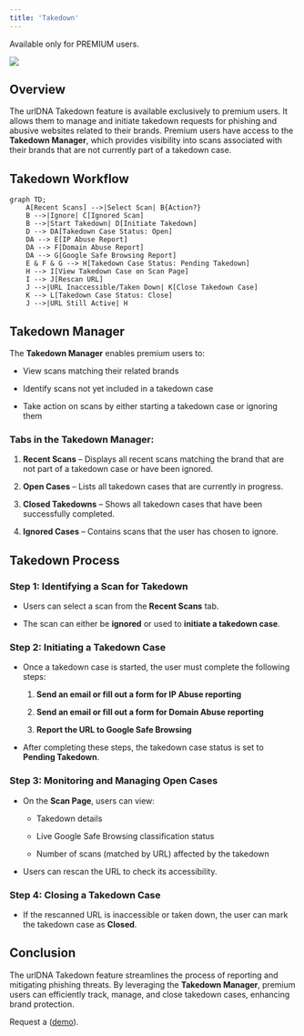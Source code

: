 ```yaml
---
title: 'Takedown'
---
```


<Warning>
  Available only for PREMIUM users.
</Warning>

![](/images/docs/takedown.png)

## Overview

The urlDNA Takedown feature is available exclusively to premium users. It allows them to manage and initiate takedown requests for phishing and abusive websites related to their brands. Premium users have access to the **Takedown Manager**, which provides visibility into scans associated with their brands that are not currently part of a takedown case.

## Takedown Workflow

```mermaid
graph TD;
    A[Recent Scans] -->|Select Scan| B{Action?}
    B -->|Ignore| C[Ignored Scan]
    B -->|Start Takedown| D[Initiate Takedown]
    D --> DA[Takedown Case Status: Open]
    DA --> E[IP Abuse Report]
    DA --> F[Domain Abuse Report]
    DA --> G[Google Safe Browsing Report]
    E & F & G --> H[Takedown Case Status: Pending Takedown]
    H --> I[View Takedown Case on Scan Page]
    I --> J[Rescan URL]
    J -->|URL Inaccessible/Taken Down| K[Close Takedown Case]
    K --> L[Takedown Case Status: Close]
    J -->|URL Still Active| H
```

## Takedown Manager

The **Takedown Manager** enables premium users to:

* View scans matching their related brands

* Identify scans not yet included in a takedown case

* Take action on scans by either starting a takedown case or ignoring them

### Tabs in the Takedown Manager:

1. **Recent Scans** – Displays all recent scans matching the brand that are not part of a takedown case or have been ignored.

2. **Open Cases** – Lists all takedown cases that are currently in progress.

3. **Closed Takedowns** – Shows all takedown cases that have been successfully completed.

4. **Ignored Cases** – Contains scans that the user has chosen to ignore.

## Takedown Process

### Step 1: Identifying a Scan for Takedown

* Users can select a scan from the **Recent Scans** tab.

* The scan can either be **ignored** or used to **initiate a takedown case**.

### Step 2: Initiating a Takedown Case

* Once a takedown case is started, the user must complete the following steps:

  1. **Send an email or fill out a form for IP Abuse reporting**

  2. **Send an email or fill out a form for Domain Abuse reporting**

  3. **Report the URL to Google Safe Browsing**

* After completing these steps, the takedown case status is set to **Pending Takedown**.

### Step 3: Monitoring and Managing Open Cases

* On the **Scan Page**, users can view:

  * Takedown details

  * Live Google Safe Browsing classification status

  * Number of scans (matched by URL) affected by the takedown

* Users can rescan the URL to check its accessibility.

### Step 4: Closing a Takedown Case

* If the rescanned URL is inaccessible or taken down, the user can mark the takedown case as **Closed**.

## Conclusion

The urlDNA Takedown feature streamlines the process of reporting and mitigating phishing threats. By leveraging the **Takedown Manager**, premium users can efficiently track, manage, and close takedown cases, enhancing brand protection.

Request a ([demo]("https://urldna.io/contact-us")).